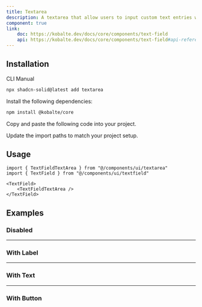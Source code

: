 ```yaml
---
title: Textarea
description: A textarea that allow users to input custom text entries with a keyboard.
component: true
link:
    doc: https://kobalte.dev/docs/core/components/text-field
    api: https://kobalte.dev/docs/core/components/text-field#api-reference
---
```


<ComponentPreview name="textarea-demo" />

## Installation

<Tabs defaultValue="cli">

<TabsList>
	<TabsTrigger value="cli">CLI</TabsTrigger>
	<TabsTrigger value="manual">Manual</TabsTrigger>
	<TabsIndicator class="bg-primary" />
</TabsList>

<TabsContent value="cli">

```bash
npx shadcn-solid@latest add textarea
```

</TabsContent>

<TabsContent value="manual">

<Steps>

<Step>Install the following dependencies:</Step>

```bash
npm install @kobalte/core
```

<Step>Copy and paste the following code into your project.</Step>

<ComponentSource name="textarea" />

<Step>Update the import paths to match your project setup.</Step>

</Steps>

</TabsContent>

</Tabs>

## Usage

```tsx
import { TextFieldTextArea } from "@/components/ui/textarea"
import { TextField } from "@/components/ui/textfield"
```

```tsx
<TextField>
	<TextFieldTextArea />
</TextField>
```

## Examples

### Disabled

<ComponentPreview name="textarea-disabled" />

---

### With Label

<ComponentPreview name="textarea-with-label" />

---

### With Text

<ComponentPreview name="textarea-with-text" />

---

### With Button

<ComponentPreview name="textarea-with-button" />
